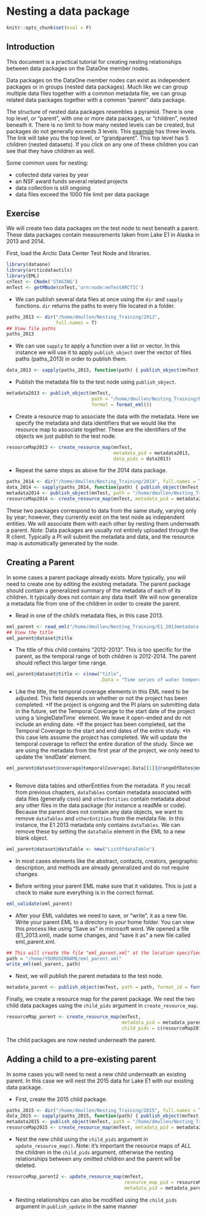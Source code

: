 

# Nesting a data package

```r
knitr::opts_chunk$set(eval = F)
```

## Introduction  

This document is a practical tutorial for creating nesting relationships between data packages on the DataOne member nodes.  

Data packages on the DataOne member nodes can exist as independent packages or in groups (nested data packages).  Much like we can group multiple data files together with a common metadata file, we can group related data packages together with a common "parent" data package.  

The structure of nested data packages resembles a pyramid.  There is one top level, or "parent", with one or more data packages, or "children", nested beneath it.  There is no limit to how many nested levels can be created, but packages do not generally exceeds 3 levels.  This [example](https://arcticdata.io/catalog/#view/urn:uuid:b0eef8b3-5f8a-4799-b823-eebcbee047e3) has three levels.  The link will take you the top level, or "grandparent".  This top level has 5 children (nested datasets). If you click on any one of these children you can see that they have children as well.      

Some common uses for nesting:  

* collected data varies by year
* an NSF award funds several related projects 
* data collection is still ongoing 
* data files exceed the 1000 file limit per data package

## Exercise
  
We will create two data packages on the test node to nest beneath a parent.  These data packages contain measurements taken from Lake E1 in Alaska in 2013 and 2014.  

First, load the Arctic Data Center Test Node and libraries.
  
```r
library(dataone)
library(arcticdatautils)
library(EML)
cnTest <- CNode('STAGING')
mnTest <- getMNode(cnTest,'urn:node:mnTestARCTIC')
```

* We can publish several data files at once using the `dir` and `sapply` functions.  `dir` returns the paths to every file located in a folder.  
  
```r
paths_2013 <- dir("/home/dmullen/Nesting_Training/2013",
                  full.names = T)
## View file paths 
paths_2013
```
  
* We can use `sapply` to apply a function over a list or vector.  In this instance we will use it to apply `publish_object` over the vector of files paths (paths_2013) in order to publish them.
  
```r
data_2013 <- sapply(paths_2013, function(path) { publish_object(mnTest, path, format = "text/csv") })
```

* Publish the metadata file to the test node using `publish_object`.
  
```r
metadata2013 <- publish_object(mnTest,
                               path = "/home/dmullen/Nesting_Training/E1_2013metadata.xml",
                               format = format_eml())
```
  
* Create a resource map to associate the data with the metadata.  Here we specify the metadata and data identifiers that we would like the resource map to associate together. These are the identifiers of the objects we just publish to the test node.  
  
```r
resourceMap2013 <- create_resource_map(mnTest,
                                       metadata_pid = metadata2013,
                                       data_pids = data2013)
```
  
* Repeat the same steps as above for the 2014 data package. 
  
```r
paths_2014 <- dir("/home/dmullen/Nesting_Training/2014", full.names = T)
data_2014 <- sapply(paths_2014, function(path) { publish_object(mnTest, path, format = "text/csv") })
metadata2014 <- publish_object(mnTest, path = "/home/dmullen/Nesting_Training/E1_2014metadata.xml", format = format_eml())
resourceMap2014 <- create_resource_map(mnTest, metadata_pid = metadata2014, data_pids = data2014)
```


These two packages correspond to data from the same study, varying only by year; however, they currently exist on the test node as independent entities.  We will associate them with each other by nesting them underneath a parent.  *Note:* Data packages are usually not entirely uploaded through the R client.  Typically a PI will submit the metadata and data, and the resource map is automatically generated by the node.    
  
## Creating a Parent  
In some cases a parent package already exists.  More typically, you will need to create one by editing the existing metadata.  The parent package should contain a generalized summary of the metadata of each of its children.  It typically does not contain any data itself.   We will now generalize a metadata file from one of the children in order to create the parent.  

* Read in one of the child's metadata files, in this case 2013.  
  
```r
eml_parent <- read_eml("/home/dmullen/Nesting_Training/E1_2013metadata.xml")
## View the title 
eml_parent@dataset@title
```
  
* The title of this child contains "2012-2013".  This is too specific for the parent, as the temporal range of both children is 2012-2014.  The parent should reflect this larger time range. 
  
```r
eml_parent@dataset@title <- c(new("title",
                                  .Data = "Time series of water temperature, specific conductance, and oxygen from Lake E1, North Slope, Alaska, 2012-2014"))
```
  
* Like the title, the temporal coverage elements in this EML need to be adjusted.  This field depends on whether or not the project has been completed. 
+If the project is ongoing and the PI plans on submitting data in the future, set the Temporal Coverage to the start date of the project using a 'singleDateTime` element.  We leave it open-ended and do not include an ending date. 
+If the project has been completed, set the Temporal Coverage to the start and end dates of the entire study.  *In this case lets assume the project has completed.  We will update the temporal coverage to reflect the entire duration of the study.  Since we are using the metadata from the first year of the project, we only need to update the 'endDate' element.  

```r
eml_parent@dataset@coverage@temporalCoverage@.Data[[1]]@rangeOfDates@endDate@calendarDate <- new("calendarDate",
                                                                                                 "2014-09-20")
```
  
* Remove data tables and otherEntities from the metadata.  If you recall from previous chapters, `dataTables` contain metadata associated with data files (generally csvs) and `otherEntities` contain metadata about any other files in the data package (for instance a readMe or code). Because the parent does not contain any data objects, we want to remove `dataTables` and `otherEntities` from the metdata file. In this instance, the E1 2013 metadata only contains `dataTables`.  We can remove these by setting the `dataTable` element in the EML to a new blank object.  
  
```r
eml_parent@dataset@dataTable <- new("ListOfdataTable")
```

* In most cases elements like the abstract, contacts, creators, geographic description, and methods are already generalized and do not require changes.  
  
* Before writing your parent EML make sure that it validates.  This is just a check to make sure everything is in the correct format.  
  
```r
eml_validate(eml_parent)
```
  
* After your EML validates we need to save, or "write", it as a new file.  Write your parent EML to a directory in your home folder.  You can view this process like using "Save as" in microsoft word.  We opened a file (E1_2013.xml), made some changes, and "save it as" a new file called eml_parent.xml.  
  
```r
## This will create the file "eml_parent.xml" at the location specified by path
path = "/home/YOURUSERNAME/eml_parent.xml"
write_eml(eml_parent, path)
```
  
* Next, we will publish the parent metadata to the test node.  
  
```r
metadata_parent <- publish_object(mnTest, path = path, format_id = format_eml())
```
  
Finally, we create a resource map for the parent package.  We nest the two child data packages using the `child_pids` argument in `create_resource_map`.  
  
```r
resourceMap_parent <- create_resource_map(mnTest, 
                                          metadata_pid = metadata_parent,
                                          child_pids = c(resourceMap2013, resourceMap2014))
```
  
The child packages are now nested underneath the parent.  
  
## Adding a child to a pre-existing parent 
In some cases you will need to nest a new child underneath an existing parent.  In this case we will nest the 2015 data for Lake E1 with our existing data package.    

* First, create the 2015 child package.  
  
```r
paths_2015 <- dir("/home/dmullen/Nesting_Training/2015", full.names = T)
data_2015 <- sapply(paths_2015, function(path) { publish_object(mnTest, path, format = "text/csv") })
metadata2015 <- publish_object(mnTest, path = "/home/dmullen/Nesting_Training/E1_2015metadata.xml", format = format_eml())
resourceMap2015 <- create_resource_map(mnTest, metadata_pid = metadata2015, data_pids = data2015)
```
  
* Nest the new child using the `child_pids` argument in `update_resource_map()`.  Note: it's important the resource maps of *ALL* the children in the `child_pids` argument, otherwise the nesting relationships between any omitted children and the parent will be deleted. 
  
```r
resourceMap_parent2 <- update_resource_map(mnTest, 
                                           resource_map_pid = resourceMap_parent,
                                           metadata_pid = metadata_parent)
```
  
* Nesting relationships can also be modified using the `child_pids` argument in `publish_update` in the same manner